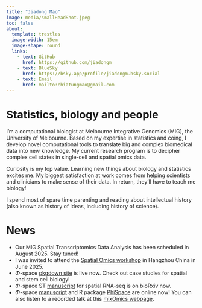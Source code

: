 ```yaml
---
title: "Jiadong Mao"
image: media/smallHeadShot.jpeg
toc: false
about: 
  template: trestles
  image-width: 15em
  image-shape: round
  links: 
    - text: GitHub
      href: https://github.com/jiadongm 
    - text: BlueSky
      href: https://bsky.app/profile/jiadongm.bsky.social
    - text: Email
      href: mailto:chiatungmao@gmail.com
---
```


# Statistics, biology and people

I'm a computational biologist at Melbourne Integrative Genomics (MIG), the University of Melbourne. Based on my expertise in statistics and coing, I develop novel computational tools to translate big and complex biomedical data into new knowledge. My current research program is to decipher complex cell states in single-cell and spatial omics data. 

Curiosity is my top value. Learning new things about biology and statistics excites me. My biggest satisfaction at work comes from helping scientists and clinicians to make sense of their data. In return, they'll have to teach me biology!

I spend most of spare time parenting and reading about intellectual history (also known as history of ideas, including history of science). 


# News
- Our MIG Spatial Transcriptomics Data Analysis has been scheduled in August 2025. Stay tuned!
- I was invited to attend the [Spatial Omics workshop](https://www.birs.ca/events/2025/5-day-workshops/25w5391) in Hangzhou China in June 2025.
-   $\Phi$-space [pkgdown site](https://jiadongm.github.io/PhiSpace/) is live now. Check out case studies for spatial and stem cell biology!
-   $\Phi$-space ST [manuscript](https://www.biorxiv.org/content/10.1101/2025.02.05.636735v1.article-metrics) for spatial RNA-seq is on bioRxiv now.
-   $\Phi$-space [manuscript](https://www.biorxiv.org/content/10.1101/2024.06.19.599787v1.full) and R package [PhiSpace](https://github.com/jiadongm/PhiSpace) are online now! You can also listen to a recorded talk at this [mixOmics webpage](http://mixomics.org/2024/06/phispace/).
